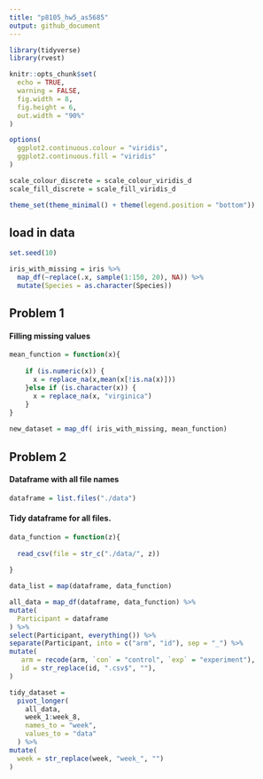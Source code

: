 ```yaml
---
title: "p8105_hw5_as5685"
output: github_document
---
```


```r
library(tidyverse)
library(rvest)

knitr::opts_chunk$set(
  echo = TRUE,
  warning = FALSE,
  fig.width = 8,
  fig.height = 6,
  out.width = "90%"
)

options(
  ggplot2.continuous.colour = "viridis",
  ggplot2.continuous.fill = "viridis"
)

scale_colour_discrete = scale_colour_viridis_d
scale_fill_discrete = scale_fill_viridis_d

theme_set(theme_minimal() + theme(legend.position = "bottom"))
```

## load in data

```r
set.seed(10)

iris_with_missing = iris %>% 
  map_df(~replace(.x, sample(1:150, 20), NA)) %>%
  mutate(Species = as.character(Species))
```

## Problem 1
#### Filling missing values 
```r
mean_function = function(x){
    
    if (is.numeric(x)) {
      x = replace_na(x,mean(x[!is.na(x)]))
    }else if (is.character(x)) {
      x = replace_na(x, "virginica")
    }
}
  
new_dataset = map_df( iris_with_missing, mean_function)
```


## Problem 2
#### Dataframe with all file names

```r
dataframe = list.files("./data")
```

#### Tidy dataframe for all files. 

```r
data_function = function(z){
    
  read_csv(file = str_c("./data/", z))
  
}

data_list = map(dataframe, data_function)

all_data = map_df(dataframe, data_function) %>% 
mutate(
  Participant = dataframe 
) %>% 
select(Participant, everything()) %>% 
separate(Participant, into = c("arm", "id"), sep = "_") %>% 
mutate(
   arm = recode(arm, `con` = "control", `exp` = "experiment"),
   id = str_replace(id, ".csv$", ""),
) 

tidy_dataset = 
  pivot_longer(
    all_data,
    week_1:week_8,
    names_to = "week",
    values_to = "data"
  ) %>% 
mutate(
  week = str_replace(week, "week_", "")
)

```









